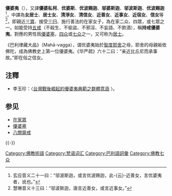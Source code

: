 {{佛教}}
'''優婆夷'''（{{lang-sa|Upāsikā}}），又譯'''優婆私柯'''、'''优婆斯'''、'''优波赐迦'''、'''邬婆斯迦'''、'''邬波斯迦'''、'''优波赐迦'''<ref>玄应音义二十一曰：“邬波斯迦，或言优波赐迦，此-{云}-近善女，言优婆夷者，讹也。”</ref>，中譯為'''女居士'''、'''居士女'''、'''清淨女'''、'''清信女'''、'''近善女'''、'''近事女'''、'''近宿女'''、'''信女'''等<ref>慧琳音义十三曰：“邬波斯迦，唐言近善女，或言近事女。”</ref>，即親近[[三宝_(佛教)|三寶]]、接受[[皈依|三归]]、施行善法的在家女子，為在家二众、四眾，或七眾之一。如能受持[[五戒|五戒]]（不殺生、不偷盜、不邪淫、不妄語、不飲酒），稱'''持戒優婆夷'''。對應的男性爲[[優婆塞|優婆塞]]，[[四众|四众]]或[[七众|七众]]之一，又可称为[[居士|居士]]。

《巴利律藏大品》（Mahā-vagga），谓优婆夷始於[[智度耶舍|智度耶舍]]之母，耶舍的母親皈依佛陀，成為佛教史上第一位優婆夷。《华严疏》六十二曰：“亲近比丘尼而承事故。”即在俗之信女。

==注釋==
<div class="references-small">
<references />
</div>
*李玉珍：〈[http://www.hcu.edu.tw/upload/userfiles/37837C6FAB904E548360E98C1217A9BE/files/21-4%20%E6%9D%8E%E7%8E%89%E7%8F%8D(%E5%B0%88).pdf 台灣戰後崛起的優婆夷典範之群體意涵] {{Wayback|url=http://www.hcu.edu.tw/upload/userfiles/37837C6FAB904E548360E98C1217A9BE/files/21-4%20%E6%9D%8E%E7%8E%89%E7%8F%8D(%E5%B0%88).pdf |date=20201019213750 }}〉。

== 参见 ==
{{Portal box|佛教}}
* [[在家眾|在家眾]]
* [[優婆塞|優婆塞]]
* [[八關齋戒|八關齋戒]]

{{-}}
{{七众}}

[[Category:佛教術語|Category:佛教術語]]
[[Category:梵语词汇|Category:梵语词汇]]
[[Category:巴利語詞彙|Category:巴利語詞彙]]
[[Category:佛教七众|Category:佛教七众]]